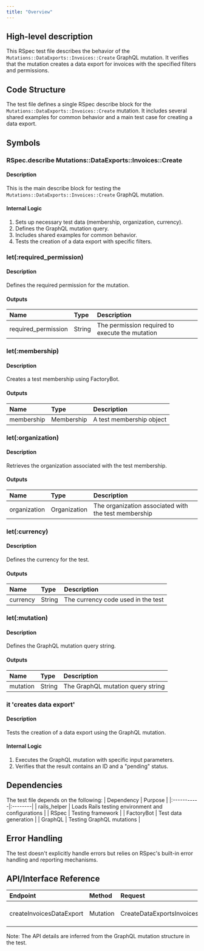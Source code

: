 ```yaml
---
title: "Overview"
---
```


## High-level description
This RSpec test file describes the behavior of the `Mutations::DataExports::Invoices::Create` GraphQL mutation. It verifies that the mutation creates a data export for invoices with the specified filters and permissions.

## Code Structure
The test file defines a single RSpec describe block for the `Mutations::DataExports::Invoices::Create` mutation. It includes several shared examples for common behavior and a main test case for creating a data export.

## Symbols

### RSpec.describe Mutations::DataExports::Invoices::Create
#### Description
This is the main describe block for testing the `Mutations::DataExports::Invoices::Create` GraphQL mutation.

#### Internal Logic
1. Sets up necessary test data (membership, organization, currency).
2. Defines the GraphQL mutation query.
3. Includes shared examples for common behavior.
4. Tests the creation of a data export with specific filters.

### let(:required_permission)
#### Description
Defines the required permission for the mutation.

#### Outputs
| Name | Type | Description |
|:-----|:-----|:------------|
| required_permission | String | The permission required to execute the mutation |

### let(:membership)
#### Description
Creates a test membership using FactoryBot.

#### Outputs
| Name | Type | Description |
|:-----|:-----|:------------|
| membership | Membership | A test membership object |

### let(:organization)
#### Description
Retrieves the organization associated with the test membership.

#### Outputs
| Name | Type | Description |
|:-----|:-----|:------------|
| organization | Organization | The organization associated with the test membership |

### let(:currency)
#### Description
Defines the currency for the test.

#### Outputs
| Name | Type | Description |
|:-----|:-----|:------------|
| currency | String | The currency code used in the test |

### let(:mutation)
#### Description
Defines the GraphQL mutation query string.

#### Outputs
| Name | Type | Description |
|:-----|:-----|:------------|
| mutation | String | The GraphQL mutation query string |

### it 'creates data export'
#### Description
Tests the creation of a data export using the GraphQL mutation.

#### Internal Logic
1. Executes the GraphQL mutation with specific input parameters.
2. Verifies that the result contains an ID and a "pending" status.

## Dependencies
The test file depends on the following:
| Dependency | Purpose |
|:-----------|:--------|
| rails_helper | Loads Rails testing environment and configurations |
| RSpec | Testing framework |
| FactoryBot | Test data generation |
| GraphQL | Testing GraphQL mutations |

## Error Handling
The test doesn't explicitly handle errors but relies on RSpec's built-in error handling and reporting mechanisms.

## API/Interface Reference
| Endpoint | Method | Request | Response | Description |
|:---------|:-------|:--------|:---------|:------------|
| createInvoicesDataExport | Mutation | CreateDataExportsInvoicesInput | ID and status | Creates a data export for invoices |

Note: The API details are inferred from the GraphQL mutation structure in the test.